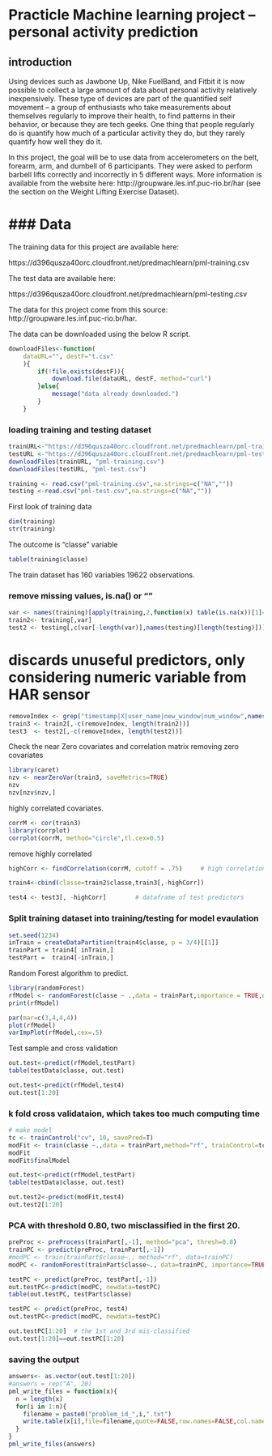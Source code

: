 
Practicle Machine learning project -- personal activity prediction
====================================

## introduction
Using devices such as Jawbone Up, Nike FuelBand, and Fitbit it is now possible
to collect a large amount of data about personal activity relatively inexpensively.
These type of devices are part of the quantified self movement – a group of
enthusiasts who take measurements about themselves regularly to improve their
health, to find patterns in their behavior, or because they are tech geeks.
One thing that people regularly do is quantify how much of a particular activity
they do, but they rarely quantify how well they do it.

In this project, the goal will be to use data from accelerometers on the belt, forearm, arm, and dumbell of 6 participants. They were asked to perform barbell lifts correctly and incorrectly in 5 different ways. More information is available from the website
here: http://groupware.les.inf.puc-rio.br/har
(see the section on the Weight Lifting Exercise Dataset). 


### Data
==========================================================
The training data for this project are available here: 

https://d396qusza40orc.cloudfront.net/predmachlearn/pml-training.csv

The test data are available here: 

https://d396qusza40orc.cloudfront.net/predmachlearn/pml-testing.csv

The data for this project come from this source: http://groupware.les.inf.puc-rio.br/har. 

The data can be downloaded using the below R script.
```r
downloadFiles<-function(
    dataURL="", destF="t.csv"
    ){
        if(!file.exists(destF)){
            download.file(dataURL, destF, method="curl")
        }else{
            message("data already downloaded.")
        }
    }
```

### loading training and testing dataset
```r
trainURL<-"https://d396qusza40orc.cloudfront.net/predmachlearn/pml-training.csv"
testURL <-"https://d396qusza40orc.cloudfront.net/predmachlearn/pml-testing.csv"
downloadFiles(trainURL, "pml-training.csv")
downloadFiles(testURL, "pml-test.csv")

training <- read.csv("pml-training.csv",na.strings=c("NA",""))
testing <-read.csv("pml-test.csv",na.strings=c("NA",""))
```

First look of training data
```r
dim(training)
str(training)
```

The outcome is "classe" variable
```r
table(training$classe)
```
The train dataset has 160 variables 19622 observations.

### remove missing values, is.na() or ""
```r
var <- names(training)[apply(training,2,function(x) table(is.na(x))[1]==19622)]   
train2<- training[,var]
test2 <- testing[,c(var[-length(var)],names(testing)[length(testing)])] # test dataset no classe variable
```

# discards unuseful predictors, only considering numeric variable from HAR sensor
```r
removeIndex <- grep("timestamp|X|user_name|new_window|num_window",names(train2))
train3 <- train2[,-c(removeIndex, length(train2))]
test3  <- test2[,-c(removeIndex, length(test2))]
```


Check the near Zero covariates and correlation matrix
removing zero covariates
```r
library(caret)
nzv <- nearZeroVar(train3, saveMetrics=TRUE)
nzv
nzv[nzv$nzv,]
```

highly correlated covariates.
```r
corrM <- cor(train3)
library(corrplot)
corrplot(corrM, method="circle",tl.cex=0.5)
```

remove highly correlated
```r
highCorr <- findCorrelation(corrM, cutoff = .75)     # high correlation

train4<-cbind(classe=train2$classe,train3[,-highCorr])    

test4 <- test3[, -highCorr]        # dataframe of test predictors

```

### Split training dataset into training/testing for model evaulation
```r
set.seed(1234)
inTrain = createDataPartition(train4$classe, p = 3/4)[[1]]
trainPart = train4[ inTrain,]
testPart =  train4[-inTrain,]

```

Random Forest algorithm to predict.
```r
library(randomForest)
rfModel <- randomForest(classe ~ .,data = trainPart,importance = TRUE,ntrees = 500)
print(rfModel)

par(mar=c(3,4,4,4))                               
plot(rfModel)  
varImpPlot(rfModel,cex=.5)  
```

Test sample and cross validation
```r
out.test<-predict(rfModel,testPart) 
table(testData$classe, out.test)

out.test<-predict(rfModel,test4) 
out.test[1:20]
```


### k fold cross validataion, which takes too much computing time
```r
# make model
tc <- trainControl("cv", 10, savePred=T)
modFit <- train(classe ~.,data = trainPart,method="rf", trainControl=tc)
modFit
modFit$finalModel

out.test<-predict(rfModel,testPart) 
table(testData$classe, out.test)

out.test2<-predict(modFit,test4)   
out.test2[1:20]
```

### PCA with threshold 0.80, two misclassified in the first 20.
```r
preProc <- preProcess(trainPart[,-1], method="pca", thresh=0.8)
trainPC <- predict(preProc, trainPart[,-1])
#modPC <- train(trainPart$classe~., method="rf", data=trainPC)
modPC <- randomForest(trainPart$classe~., data=trainPC, importance=TRUE, ntree=10)

testPC <- predict(preProc, testPart[,-1])
out.testPC<-predict(modPC, newdata=testPC)
table(out.testPC, testPart$classe)

testPC <- predict(preProc, test4)
out.testPC<-predict(modPC, newdata=testPC)

out.testPC[1:20]  # the 1st and 3rd mis-classified
out.test[1:20]==out.testPC[1:20]
```

### saving the output
```r
answers<- as.vector(out.test[1:20])
#answers = rep("A", 20)
pml_write_files = function(x){
  n = length(x)
  for(i in 1:n){
    filename = paste0("problem_id_",i,".txt")
    write.table(x[i],file=filename,quote=FALSE,row.names=FALSE,col.names=FALSE)
  }
}
pml_write_files(answers)
```


